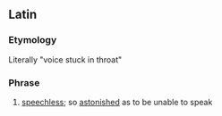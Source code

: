 ==Latin==
===Etymology===
Literally "voice stuck in throat"

===Phrase===
{{infl|la|phrase|[[vox#Latin|vōx]] [[fauces|faucibus]] [[haereo|haesit]]}}

# {{idiom|lang=la}} [[speechless]]; so [[astonish]]ed as to be unable to speak